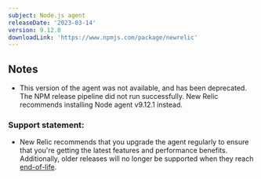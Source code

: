 ```yaml
---
subject: Node.js agent
releaseDate: '2023-03-14'
version: 9.12.0
downloadLink: 'https://www.npmjs.com/package/newrelic'
---
```


## Notes

* This version of the agent was not available, and has been deprecated. The NPM release pipeline did not run successfully. New Relic recommends installing Node agent v9.12.1 instead.

### Support statement:

* New Relic recommends that you upgrade the agent regularly to ensure that you're getting the latest features and performance benefits. Additionally, older releases will no longer be supported when they reach [end-of-life](/docs/using-new-relic/cross-product-functions/install-configure/notification-changes-new-relic-saas-features-distributed-software).
